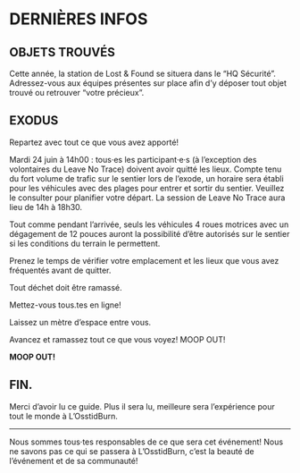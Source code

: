 # DERNIÈRES INFOS {-}

<h2><span>OBJETS TROUVÉS</span></h2>

Cette année, la station de Lost & Found se situera dans le "HQ Sécurité". Adressez-vous aux équipes présentes sur place afin d’y déposer tout objet trouvé ou retrouver “votre précieux”. 


<h2><span>EXODUS</span></h2>

Repartez avec tout ce que vous avez apporté! 


Mardi 24 juin à 14h00 : tous·es les participant·e·s  (à l’exception des volontaires du Leave No Trace) doivent avoir quitté les lieux. Compte tenu du fort volume de trafic sur le sentier lors de l’exode, un horaire sera établi pour les véhicules avec des plages pour entrer et sortir du sentier. Veuillez le consulter pour planifier votre départ. La session de Leave No Trace aura lieu de 14h à 18h30. 

Tout comme pendant l'arrivée, seuls les véhicules 4 roues motrices avec un dégagement de 12 pouces auront la possibilité d'être autorisés sur le sentier si les conditions du terrain le permettent.


Prenez le temps de vérifier votre emplacement et les lieux que vous avez fréquentés avant de quitter.  


Tout déchet doit être ramassé. 


Mettez-vous tous.tes en ligne! 


Laissez un mètre d’espace entre vous. 


Avancez et ramassez tout ce que vous voyez! MOOP OUT!

**MOOP OUT!**

<h2><span> FIN. </span></h2>

Merci d’avoir lu ce guide. 
Plus il sera lu, meilleure sera l’expérience pour  tout le monde à L’OsstidBurn.

--- 

Nous sommes tous·tes responsables de ce que sera cet événement! Nous ne savons pas ce qui se passera à L’OsstidBurn, c’est la beauté de l’événement et de sa communauté! 
